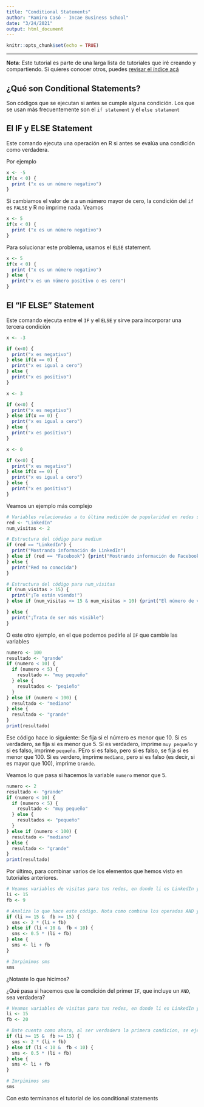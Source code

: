 ```yaml
---
title: "Conditional Statements"
author: "Ramiro Casó - Incae Business School"
date: "3/24/2021"
output: html_document
---
```


```r
knitr::opts_chunk$set(echo = TRUE)
```

-----------
**Nota**: Este tutorial es parte de una larga lista de tutoriales que iré creando y compartiendo. Si quieres conocer otros, puedes [revisar el índice acá](https://ramirocaso.github.io/learning_R/)

## ¿Qué son Conditional Statements?
Son códigos que se ejecutan si antes se cumple alguna condición. Los que se usan más frecuentemente son el `if statement` y el `else statament`

## El IF y ELSE Statement
Este comando ejecuta una operación en R si antes se evalúa una condición como verdadera. 

Por ejemplo
```r
x <- -5
if(x < 0) {
  print ("x es un número negativo")
}
```
Si cambiamos el valor de x a un número mayor de cero, la condición del `if` es `FALSE` y R no imprime nada. 
Veamos
```r
x <- 5
if(x < 0) {
  print ("x es un número negativo")
}
```

Para solucionar este problema, usamos el `ELSE` statement. 

```r
x <- 5
if(x < 0) {
  print ("x es un número negativo")
} else {
  print("x es un número positivo o es cero")
}
```

## El "IF ELSE" Statement
Este comando ejecuta entre el `IF` y el `ELSE` y sirve para incorporar una tercera condición  

```r
x <- -3

if (x<0) {
  print("x es negativo")
} else if(x == 0) {
  print("x es igual a cero")
} else {
  print("x es positivo")
}
```

```r
x <- 3

if (x<0) {
  print("x es negativo")
} else if(x == 0) {
  print("x es igual a cero")
} else {
  print("x es positivo")
}
```

```r
x <- 0

if (x<0) {
  print("x es negativo")
} else if(x == 0) {
  print("x es igual a cero")
} else {
  print("x es positivo")
}
```

Veamos un ejemplo más complejo

```r
# Variables relacionadas a tu última medición de popularidad en redes sociales
red <- "LinkedIn"
num_visitas <- 2

# Estructura del código para medium
if (red == "LinkedIn") {
  print("Mostrando información de LinkedIn")
} else if (red == "Facebook") {print("Mostrando información de Facebook")
} else {
  print("Red no conocida")
}

# Estructura del código para num_visitas
if (num_visitas > 15) {
  print("¡Te están viendo!")
} else if (num_visitas <= 15 & num_visitas > 10) {print("El número de visitas es promedio")

} else {
  print("¡Trata de ser más visible")
}
```

O este otro ejemplo, en el que podemos pedirle al `IF` que cambie las variables
```r
numero <- 100
resultado <- "grande"
if (numero < 10) {
  if (numero < 5) {
    resultado <- "muy pequeño"
  } else {
    resultados <- "peqieño"
  }
} else if (numero < 100) {
  resultado <- "mediano"
} else {
  resultado <- "grande"
}
print(resultado)
```
Ese código hace lo siguiente: Se fija si el número es menor que 10. Si es verdadero, se fija si es menor que 5. Si es verdadero, imprime `muy pequeño` y si es falso, imprime `pequeño`. PEro si es falso, pero si es falso, se fija si es menor que 100. Si es verdero, imprime `mediano`, pero si es falso (es decir, si es mayor que 100), imprime `Grande`.

Veamos lo que pasa si hacemos la variable `numero` menor que 5. 
```r
numero <- 2
resultado <- "grande"
if (numero < 10) {
  if (numero < 5) {
    resultado <- "muy pequeño"
  } else {
    resultados <- "pequeño"
  }
} else if (numero < 100) {
  resultado <- "mediano"
} else {
  resultado <- "grande"
}
print(resultado)
```
 Por último, para combinar varios de los elementos que hemos visto en tutoriales anteriores. 
```r
# Veamos variables de visitas para tus redes, en donde li es LinkedIn y fb es Facebook. 
li <- 15
fb <- 9

# Analiza lo que hace este código. Nota como combina los operados AND y hace algunos cálculos sencillos. 
if (li >= 15 &  fb >= 15) {
  sms <- 2 * (li + fb)
} else if (li < 10 &  fb < 10) {
  sms <- 0.5 * (li + fb)
} else {
  sms <- li + fb
}

# Imrpimimos sms
sms
```
 ¿Notaste lo que hicimos?

¿Qué pasa si hacemos que la condición del primer `IF`, que incluye un `AND`, sea verdadera?
```r
# Veamos variables de visitas para tus redes, en donde li es LinkedIn y fb es Facebook. 
li <- 15
fb <- 20

# Date cuenta como ahora, al ser verdadera la primera condicion, se ejecuta la operación del primer if 
if (li >= 15 &  fb >= 15) {
  sms <- 2 * (li + fb)
} else if (li < 10 &  fb < 10) {
  sms <- 0.5 * (li + fb)
} else {
  sms <- li + fb
}

# Imrpimimos sms
sms
```
Con esto terminanos el tutorial de los conditional statements


